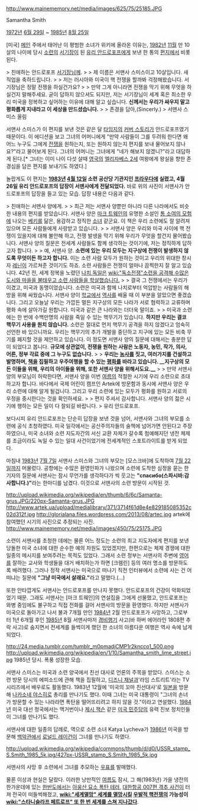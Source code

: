 http://www.mainememory.net/media/images/625/75/25185.JPG

Samantha Smith

[[1972년]] [[6월 29일]] ~ [[1985년]] [[8월 25일]]

[미국] [[메인]] 주에서 태어난 이 평범한 소녀가 위키에 올라온 이유는, [[1982년]] [[11월]] 만 10살의 나이에 당시 [[소련]]의 [[서기장]]이 된 [[유리 안드로포프]]에게 보낸 한 통의 [[편지]]에서 비롯된다.

> 친애하는 안드로포프 [[서기장]]님께.
>
> 제 이름은 서맨사 스미스이고 10살입니다. 새 직업을 축하드립니다.
>
> 저는 러시아와 미국이 핵 전쟁을 할까봐 걱정해왔습니다. 서기장님은 정말 전쟁을 하실건가요?
>
> 만약 그게 아니라면 전쟁을 막기 위해 무엇을 하실건지 말해주세요. 굳이 답하지 않으셔도 되지만, 저는 서기장님이 세계 혹은 최소한 우리 미국을 정복하고 싶어하는 이유에 대해 알고 싶습니다. '''신께서는 우리가 싸우지 말고 평화롭게 지내라고 이 세상을 만드셨습니다.'''
>
> 존경을 담아,(Sincerly.)
> 서맨사 스미스 올림

서맨사 스미스가 이 편지를 보낸 것은 같은 달 [[타임]]지의 [[커버 스토리]]가 안드로포프였기 때문이다. 이 에디션을 보고 그녀의 어머니에게 "만약 사람들이 그를 두려워 한다면 왜 어느 누구도 그에게 [[전쟁]]을 원하는지, 또는 원하지 않는지 편지를 보내 물어보지 않나요?"라고 물어보게 된다. 그녀의 어머니는 그녀에게 "네가 해보지 않겠니?"라고 대답하게 된다.[* 그녀는 이미 나이 다섯 살때 [[영국]]의 [[엘리자베스 2세]] 여왕에게 왕실을 향한 존경심을 담은 편지를 보내기도 하였다.]

놀랍게도 이 편지는 '''[[1983년]] [[4월 12일]] 소련 공산당 기관지인 [[프라우다]]에 실렸고, 4월 26일 유리 안드로포프의 답장이 서맨사에게 전달되었다.''' 바로 위의 사진이 서맨사가 안드로포프의 답장을 들고 있는 모습. 답장 내용은 다음과 같다.

> 친애하는 서맨사 양에게.
>
> 최근 저는 서맨사 양뿐만 아니라 다른 나라에서도 비슷한 내용의 편지를 받았습니다. 서맨사 양은 [[마크 트웨인]]의 유명한 소설인 [[톰 소여의 모험]]에 나오는 [[베키]]를 닮은, 용감하고 정직한 [[소녀]] 같군요. 이 책은 우리 소련에도 잘 알려져 있으며 모든 사람들에게 사랑받고 있습니다.
>
> 서맨사 양은 우리와 미국 사이에 핵 전쟁이 있을지에 대해 불안해 하고, 전쟁 발생을 막기 위해 우리가 무엇을 할건지 물어봤습니다. 서맨사 양의 질문은 전세계 사람들도 함께 생각하는 것이기에, 저는 정직하게 답하고자 합니다.
>
> 예, 서맨사 양. '''소련에 있는 우리 모두는 지구상에 전쟁이 발생하지 않도록 무엇이든 하고자 합니다.''' 이는 소련 사람 모두가 원하는 것이고 우리의 위대한 창시자 [[레닌]]이 가르쳐준 것이기도 하죠. 소련 사람들은 전쟁이 얼마나 끔찍한지 잘 알고 있습니다. 42년 전, 세계 정복을 노렸던 [[나치 독일]]은 [[wiki:"독소전쟁"소련을 공격해 수많은 도시와 마을을 불태우고 소련 사람들을 학살했습니다.]]
>
> 결국 그 전쟁에서는 우리가 이겼고, 미국과 동맹이었습니다. 소련은 미국과 함께 나치로부터 억압받는 사람들의 해방을 위해 싸웠습니다. 서맨사 양이 [[학교]]에서 [[역사]]를 배울 때 이 부분을 알았으면 좋겠습니다. 그리고 오늘날 우리는 가깝든 멀든 지구상의 모든 나라가 서로 협력하고 교류하며 평화 속에 살아가길 원합니다. 미국과 같은 큰 나라와는 더더욱 말이죠.
>
> 미국과 소련에는 한 번에 수백만명의 사람을 죽일 수 있는 핵무기가 있습니다. '''하지만 우리는 결코 핵무기 사용을 원치 않습니다.''' 소련은 절대로 먼저 핵무기 공격을 하지 않겠다고 엄숙히 선언한 바 있으니까요. 우리는 핵무기의 추가 개발을 중단하고 지구에 있는 모든 비축 무기를 폐지할 것을 제안하고 있습니다. 이 정도면 서맨사 양의 질문에 대해서는 충분한 답이 되었다고 봅니다. '''규모에 상관없이, 전쟁을 원하는 사람은 노동자, 농민, 작가, 의사, 어른, 정부 각료 중에 그 누구도 없습니다.'''
>
> '''우리는 [[농사]]를 짓고, 여러가지를 건설하고 발명하며, [[책]]을 집필하고 우주여행을 할 수 있는 [[평화]]를 바라고 있습니다. __지구상의 모든 이들을 위해, 우리의 아이들을 위해, 또한 서맨사 양을 위해서도요.__'''
>
> 만약 서맨사 양의 부모님이 허락한다면, 서맨사 양을 이번 [[여름]]의 적절한 시기에 우리 소련으로 초대하고자 합니다. 바다에서 국제 어린이 캠프인 Artek에 방문함과 동시에 서맨사 양은 우리 소련에 대해 알게 될겁니다. 그리고 우리 소련에 있는 모두가 평화를 원하고 서로의 우정을 중시한다는 것을 확인하세요.
>
> 편지 주셔서 감사합니다. 서맨사 양의 젊은 시기에 행하는 모든 일이 다 잘되길 바랍니다.
> 유리 안드로포프.

보다시피 유리 안드로포프는 단순히 답장을 보낸 것을 넘어, 서맨사와 그녀의 부모를 소련에 공식 초청하였다. 미국 일각에서는 공산주의자들의 술책에 넘어가면 안된다고 주장하였으나, 미국 소녀와 소련 지도자간의 서신 교환 자체가 갈수록 첨예해지던 냉전 체제를 조금이라도 녹일 수 있는 일대 사건이었기에 전세계적인 스포트라이트를 받게 되었다.

마침내 [[1983년]] [[7월 7일]] 서맨사 스미스와 그녀의 부모는 [모스크바]에 도착하여 [[7월 22일]]까지 머물렀다. 공항에는 수많은 환영인파가 나왔으며 소련에 도착한 심정을 묻는 한 기자의 질문에 서맨사는 잠시 무언가를 생각하다가 씩 웃고는 '''"спасибо(스파시바:감사합니다.)"'''라는 한마디를 남겼다. 이것으로 서맨사의 소련 방문이 시작된 것.

http://upload.wikimedia.org/wikipedia/en/thumb/6/6c/Samanta-grus.JPG/220px-Samanta-grus.JPG
http://www.artek.ua/upload/medialibrary/371/3714f61d8e4e829185085352c02d312f.jpg
http://glorialana.files.wordpress.com/2013/08/artec.jpg
artek에 참여했던 시기의 사진으로 추정되는 사진. 
http://www.mainememory.net/media/images/450/75/25175.JPG

소련이 서맨사를 초청한 데에는 물론 어느 정도는 소련의 최고 지도자에게 편지를 보낸 당돌한 미국 소녀에 대한 순수한 예의 차원도 있었겠지만, 한편으로는 체제 경쟁에 대한 일종의 메시지를 보여주려는 목적도 있었다. 그래서 소련 정부는 서맨사의 주변에 [[영어]]를 잘하는 교사와 학생들을 대거 배치하는가 하면 [크렘린] 등의 여러 명소를 방문하도록 배려했다. 그러나 정작 서맨사는 미국으로 떠나기 직전 인터뷰에서 소련에 사는 건 어떠냐는 질문에 '''"그냥 미국에서 살래요."'''라고 말했다.(...)

또한 안타깝게도 서맨사는 안드로포프를 만나지 못했다. 안드로포프의 건강이 악화되었었기 때문. 그래도 서맨사는 [마크 트웨인]의 연설집을 그에게 선물했고, 안드로포프는 와병 중임에도 불구하고 직접 전화를 걸어 서맨사의 방문을 환영했다. 하지만 서맨사가 미국으로 돌아가고 나서 불과 7개월 만인 [[1984년]] 2월 안드로포프가 사망하고, 그로부터 1년 6개월 후인 [[1985년]] 8월 서맨사마저 [[경비행기]] 사고(바 하버 에어라인 1808편 추락 사고)로 숨지면서 전세계를 들썩이게 했던 한 소녀의 아름다운 여행은 역사 속에 남게 되었다.

http://24.media.tumblr.com/tumblr_m0pmadjCMP1r2kncco1_500.png
http://upload.wikimedia.org/wikipedia/en/1/10/Samantha_smith_lime_street.jpg
1985년 당시. 폭풍 성장한 모습. 

서맨사 스미스는 미국과 소련 양국에서 친선 대사로 언론의 주목을 받았다. 스미스는 소련 방문 당시의 에피소드에 관해 책을 집필하고, [[디즈니 채널]]과'라임 스트리트'라는 TV 시리즈에서 배우로도 활동했다. 1983년 12월에 '미국의 꼬마 친선대사'로 [[일본]]을 방문해 [[나카소네 야스히로]] 총리를 만나기도 했다. 이때 그녀는 미국 대통령이 "그녀의 손녀가 방문할 수 있는 나라라면 폭탄을 떨어뜨리려고 하지 않을 것."이라고 연설했다. [[1984년]] 미국 대선 정국에서는 맥거번이나 [[제시 잭슨]] 같은 [[미국 민주당]]의 유력 진보 정치인들이 그녀를 만나기도 했다. 

서맨사에 대한 일종의 답례로, 역으로 소련 소녀 Katya Lycheva가 [[1986년]] 미국을 방문해 [[백악관]]에서 [[로널드 레이건]]이 그녀를 만나기도 하였다. 

http://upload.wikimedia.org/wikipedia/commons/thumb/d/d0/USSR_stamp_S.Smith_1985_5k.jpg/427px-USSR_stamp_S.Smith_1985_5k.jpg

서맨사의 사망 후 소련에서 그녀를 추모하는 [[우표]]를 발매했다.

물론 이상과 현실은 달랐다. 이러한 낭만적인 [[여름]]도 잠시, 그 해(1983년) 가을 냉전의 한가운데에 있는 [[한반도]]에서는 [[아웅산 묘소 폭탄 테러]], [[대한항공 007편 격추 사건]]이 터져 전국이 떠들썩해졌고, '''[[wiki:"세계멸망" 세계를 멸망시킬]] [[우발적 핵전쟁]]의 가능성이 [[wiki:"스타니슬라프 페트로프" 또 한 번 세계를 스쳐 지나갔다]]'''.
